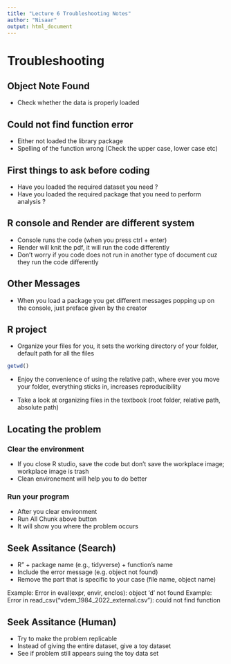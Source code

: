 ```yaml
---
title: "Lecture 6 Troubleshooting Notes"
author: "Nisaar"
output: html_document
---
```


# Troubleshooting

## Object Note Found
- Check whether the data is properly loaded

## Could not find function error
- Either not loaded the library package 
- Spelling of the function wrong (Check the upper case, lower case etc)

## First things to ask before coding
- Have you loaded the required dataset you need ?
- Have you loaded the required package that you need to perform analysis ?

## R console and Render are different system 
- Console runs the code (when you press ctrl + enter)
- Render will knit the pdf, it will run the code differently
- Don't worry if you code does not run in another type of document cuz they run the code differently

## Other Messages
- When you load a package you get different messages popping up on the console, just preface given by the creator

## R project
- Organize your files for you, it sets the working directory of your folder, default path for all the files
```r
getwd()
```

- Enjoy the convenience of using the relative path, where ever you move your folder, everything sticks in, increases reproducibility

- Take a look at organizing files in the textbook (root folder, relative path, absolute path)

## Locating the problem
### Clear the environment

- If you close R studio, save the code but don't save the workplace image; workplace image is trash
- Clean environement will help you to do better

### Run your program
- After you clear environment
- Run All Chunk above button
- It will show you where the problem occurs

## Seek Assitance (Search)

- R” + package name (e.g., tidyverse) + function’s name
- Include the error message (e.g. object not found)
- Remove the part that is specific to your case (file name, object name)

Example: Error in eval(expr, envir, enclos): object ‘d’ not found
Example: Error in read_csv(“vdem_1984_2022_external.csv”): could not find function

## Seek Assitance (Human)
- Try to make the problem replicable
- Instead of giving the entire dataset, give a toy dataset
- See if problem still appears suing the toy data set 







